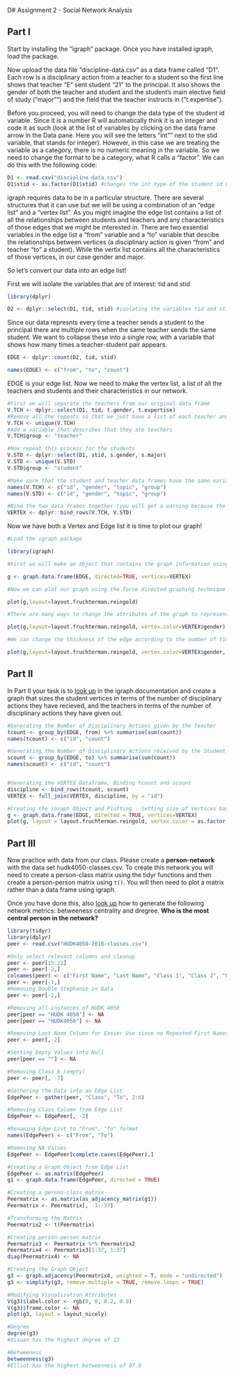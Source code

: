 D# Assignment 2 - Social Network Analysis

## Part I
Start by installing the "igraph" package. Once you have installed igraph, load the package.

Now upload the data file "discipline-data.csv" as a data frame called "D1". Each row is a disciplinary action from a teacher to a student so the first line shows that teacher "E" sent student "21" to the principal. It also shows the gender of both the teacher and student and the student's main elective field of study ("major"") and the field that the teacher instructs in ("t.expertise").

Before you proceed, you will need to change the data type of the student id variable. Since it is a number R will automatically think it is an integer and code it as such (look at the list of variables by clicking on the data frame arrow in the Data pane. Here you will see the letters "int"" next to the stid variable, that stands for integer). However, in this case we are treating the variable as a category, there is no numeric meaning in the variable. So we need to change the format to be a category, what R calls a "factor". We can do this with the following code:

```r
D1 <- read.csv("discipline-data.csv")
D1$stid <- as.factor(D1$stid) #changes the int type of the student id variable from numeric to categorical.


```

igraph requires data to be in a particular structure. There are several structures that it can use but we will be using a combination of an "edge list" and a "vertex list". As you might imagine the edge list contains a list of all the relationships between students and teachers and any characteristics of those edges that we might be interested in. There are two essential variables in the edge list a "from" variable and a "to" variable that descibe the relationships between vertices (a disciplinary action is given "from" and teacher "to" a student). While the vertix list contains all the characteristics of those vertices, in our case gender and major.

So let's convert our data into an edge list!

First we will isolate the variables that are of interest: tid and stid

```r
library(dplyr)

D2 <- dplyr::select(D1, tid, stid) #isolating the variables tid and stid using DPLYR
```

Since our data represnts every time a teacher sends a student to the principal there are multiple rows when the same teacher sends the same student. We want to collapse these into a single row, with a variable that shows how many times a teacher-student pair appears.

```r

EDGE <- dplyr::count(D2, tid, stid)

names(EDGE) <- c("from", "to", "count")

```

EDGE is your edge list. Now we need to make the vertex list, a list of all the teachers and students and their characteristics in our network.

```r

#First we will separate the teachers from our original data frame
V.TCH <- dplyr::select(D1, tid, t.gender, t.expertise)
#Remove all the repeats so that we just have a list of each teacher and their characteristics
V.TCH <- unique(V.TCH)
#Add a variable that describes that they are teachers
V.TCH$group <- "teacher"

#Now repeat this process for the students
V.STD <- dplyr::select(D1, stid, s.gender, s.major)
V.STD <- unique(V.STD)
V.STD$group <- "student"

#Make sure that the student and teacher data frames have the same variables names
names(V.TCH) <- c("id", "gender", "topic", "group")
names(V.STD) <- c("id", "gender", "topic", "group")

#Bind the two data frames together (you will get a warning because the teacher data frame has 5 types of id (A,B,C,D,E) and the student has 25 (1-30), this isn't a problem)
VERTEX <- dplyr::bind_rows(V.TCH, V.STD)

```

Now we have both a Vertex and Edge list it is time to plot our graph!

```r
#Load the igraph package

library(igraph)

#First we will make an object that contains the graph information using our two dataframes EDGE and VERTEX. Notice that we have made "directed = TRUE" - our graph is directed since discipline is being given from a teacher to a student.

g <- graph.data.frame(EDGE, directed=TRUE, vertices=VERTEX)

#Now we can plot our graph using the force directed graphing technique - our old friend Fruchertman-Reingold!

plot(g,layout=layout.fruchterman.reingold)

#There are many ways to change the attributes of the graph to represent different characteristics of the newtork. For example, we can color the nodes according to gender.

plot(g,layout=layout.fruchterman.reingold, vertex.color=VERTEX$gender)

#We can change the thickness of the edge according to the number of times a particular teacher has sent a particular student to the principal.

plot(g,layout=layout.fruchterman.reingold, vertex.color=VERTEX$gender, edge.width=EDGE$count)
````

## Part II

In Part II your task is to [look up](http://igraph.org/r/) in the igraph documentation and create a graph that sizes the student vertices in terms of the number of disciplinary actions they have recieved, and the teachers in terms of the number of disciplinary actions they have given out.

```r
#Generating the Number of Disciplinary Actions given by the Teacher
tcount <- group_by(EDGE, from) %>% summarise(sum(count))
names(tcount) <- c("id", "count")

#Generating the Number of Disciplinary Actions received by the Student
scount <- group_by(EDGE, to) %>% summarise(sum(count))
names(scount) <- c("id", "count")


#Generating the VERTEX Dataframe, Binding tcount and scount
discipline <- bind_rows(tcount, scount)
VERTEX <- full_join(VERTEX, discipline, by = "id")

#Creating the iGraph Object and Plotting - Setting size of Vertices based on count of VERTEX df
g <- graph.data.frame(EDGE, directed = TRUE, vertices=VERTEX)
plot(g, layout = layout.fruchterman.reingold, vertex.color = as.factor(VERTEX$gender), edge.arrow.size = 0.3, edge.width = EDGE$count, vertex.size = VERTEX$count*3)


```

## Part III

Now practice with data from our class. Please create a **person-network** with the data set hudk4050-classes.csv. To create this network you will need to create a person-class matrix using the tidyr functions and then create a person-person matrix using `t()`. You will then need to plot a matrix rather than a data frame using igraph.

Once you have done this, also [look up](http://igraph.org/r/) how to generate the following network metrics: betweeness centrality and dregree. **Who is the most central person in the network?**
```r
library(tidyr)
library(dplyr)
peer <- read.csv("HUDK4050-2018-classes.csv")

#Only select relevant columns and cleanup
peer <- peer[15:22]
peer <- peer[-2,]
colnames(peer) <- c("First Name", "Last Name", "Class 1", "Class 2", "Class 3", "Class 4", "Class 5", "Class 6")
peer <- peer[-1,]
#Removing Double Stephanie in Data
peer <- peer[-1,]

#Removing all instances of HUDK 4050
peer[peer == "HUDK 4050"] <- NA
peer[peer == "HUDK4050"] <- NA

#Removing Last Name Column for Easier Use since no Repeated First Names
peer <- peer[,-2]

#Setting Empty Values into Null
peer[peer == ""] <- NA

#Removing Class 6 (empty) 
peer <- peer[, -7]

#Gathering the Data into an Edge List
EdgePeer <- gather(peer, "Class", "To", 2:6)

#Removing Class Column from Edge List
EdgePeer <- EdgePeer[, -2]

#Renaming Edge List to "From", "To" format
names(EdgePeer) <- c("From", "To")

#Removing NA Values
EdgePeer <- EdgePeer[complete.cases(EdgePeer),]

#Creating a Graph Object from Edge List
EdgePeer <- as.matrix(EdgePeer)
g1 <- graph.data.frame(EdgePeer, directed = TRUE)

#Creating a person-class matrix
Peermatrix <- as.matrix(as_adjacency_matrix(g1))
Peermatrix <- Peermatrix[, -1:-37]

#Transforming the Matrix
Peermatrix2 <- t(Peermatrix)

#Creating person-person matrix
Peermatrix3 <- Peermatrix %*% Peermatrix2
Peermatrix4 <- Peermatrix3[1:37, 1:37]
diag(Peermatrix4) <- NA

#Creating the Graph Object
g3 <- graph.adjacency(Peermatrix4, weighted = T, mode = "undirected")
g3 <- simplify(g3, remove.multiple = TRUE, remove.loops = TRUE)

#Modifying Visualization Attributes
V(g3)$label.color <- rgb(0, 0, 0.2, 0.8)
V(g3)$frame.color <- NA
plot(g3, layout = layout_nicely)

#Degree
degree(g3)
#Xixuan has the highest degree of 13

#Betweeness
betweenness(g3)
#Elliot has the highest betweenness of 97.0

```

